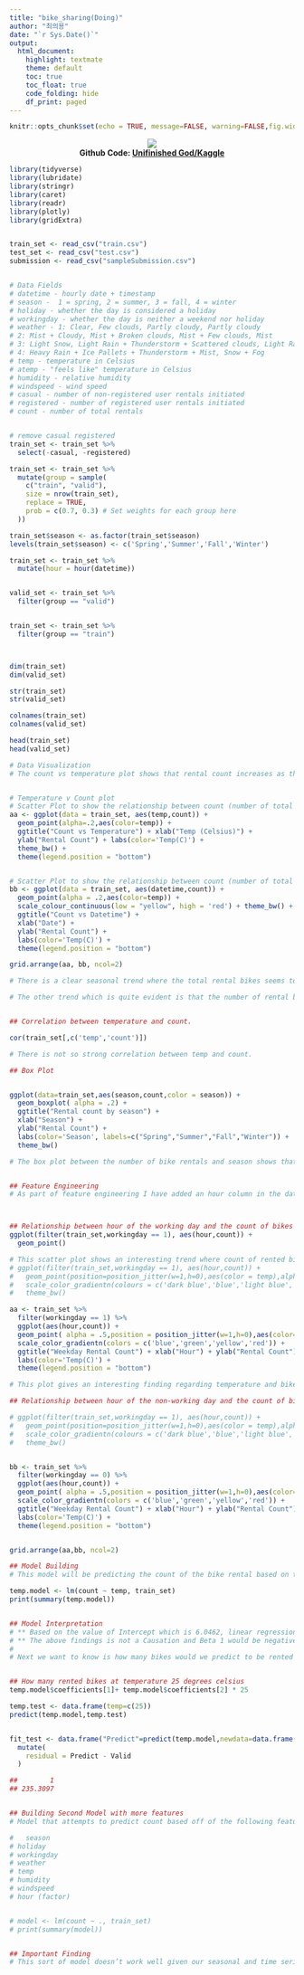 ```yaml
---
title: "bike_sharing(Doing)"
author: "최의용"
date: "`r Sys.Date()`"
output: 
  html_document:
    highlight: textmate
    theme: default
    toc: true
    toc_float: true
    code_folding: hide
    df_print: paged
---
```


```r
knitr::opts_chunk$set(echo = TRUE, message=FALSE, warning=FALSE,fig.width=11)
```

<p align="center">
  <img src="https://storage.googleapis.com/kaggle-competitions/kaggle/3948/media/bikes.png"><br>
  <b>Github Code: [Unifinished God/Kaggle](https://github.com/Unfinishedgod/Kaggle/blob/master/Bike_Sharing_Demand/Bike_Sharing_Demand.Rmd)</b><br>
</p>




```r
library(tidyverse)
library(lubridate)
library(stringr)
library(caret)
library(readr)
library(plotly)
library(gridExtra)


train_set <- read_csv("train.csv")
test_set <- read_csv("test.csv")
submission <- read_csv("sampleSubmission.csv")


# Data Fields
# datetime - hourly date + timestamp  
# season -  1 = spring, 2 = summer, 3 = fall, 4 = winter 
# holiday - whether the day is considered a holiday
# workingday - whether the day is neither a weekend nor holiday
# weather - 1: Clear, Few clouds, Partly cloudy, Partly cloudy
# 2: Mist + Cloudy, Mist + Broken clouds, Mist + Few clouds, Mist
# 3: Light Snow, Light Rain + Thunderstorm + Scattered clouds, Light Rain + Scattered clouds
# 4: Heavy Rain + Ice Pallets + Thunderstorm + Mist, Snow + Fog 
# temp - temperature in Celsius
# atemp - "feels like" temperature in Celsius
# humidity - relative humidity
# windspeed - wind speed
# casual - number of non-registered user rentals initiated
# registered - number of registered user rentals initiated
# count - number of total rentals


# remove casual registered
train_set <- train_set %>% 
  select(-casual, -registered)

train_set <- train_set %>% 
  mutate(group = sample(
    c("train", "valid"),
    size = nrow(train_set),
    replace = TRUE,
    prob = c(0.7, 0.3) # Set weights for each group here
  ))

train_set$season <- as.factor(train_set$season)
levels(train_set$season) <- c('Spring','Summer','Fall','Winter')

train_set <- train_set %>% 
  mutate(hour = hour(datetime))


valid_set <- train_set %>% 
  filter(group == "valid")


train_set <- train_set %>% 
  filter(group == "train")



dim(train_set)
dim(valid_set)

str(train_set)
str(valid_set)

colnames(train_set)
colnames(valid_set)

head(train_set)
head(valid_set)

# Data Visualization
# The count vs temperature plot shows that rental count increases as the temperature increases.


# Temperature v Count plot
# Scatter Plot to show the relationship between count (number of total rentals) and temp (temperature in Celsius)
aa <- ggplot(data = train_set, aes(temp,count)) +
  geom_point(alpha=.2,aes(color=temp)) +
  ggtitle("Count vs Temperature") + xlab("Temp (Celsius)") +
  ylab("Rental Count") + labs(color='Temp(C)') +
  theme_bw() +  
  theme(legend.position = "bottom")


# Scatter Plot to show the relationship between count (number of total rentals) and date time.
bb <- ggplot(data = train_set, aes(datetime,count)) +
  geom_point(alpha = .2,aes(color=temp)) +
  scale_colour_continuous(low = "yellow", high = 'red') + theme_bw() +
  ggtitle("Count vs Datetime") + 
  xlab("Date") + 
  ylab("Rental Count") +
  labs(color='Temp(C)') + 
  theme(legend.position = "bottom")

grid.arrange(aa, bb, ncol=2)

# There is a clear seasonal trend where the total rental bikes seems to decrease during Winters i.e month of January and Feburary of the year and the total rental bikes seems to increase during summers.

# The other trend which is quite evident is that the number of rental bike counts is increasing from year 2011 to year 2013.


## Correlation between temperature and count.

cor(train_set[,c('temp','count')])

# There is not so strong correlation between temp and count.

## Box Plot


ggplot(data=train_set,aes(season,count,color = season)) +
  geom_boxplot( alpha = .2) + 
  ggtitle("Rental count by season") + 
  xlab("Season") +
  ylab("Rental Count") +
  labs(color='Season', labels=c("Spring","Summer","Fall","Winter")) +
  theme_bw()

# The box plot between the number of bike rentals and season shows that the line can not capture the non linear relationship and that there’s is more rentals in winter as compared to spring.


## Feature Engineering
# As part of feature engineering I have added an hour column in the dataset.



## Relationship between hour of the working day and the count of bikes rented.
ggplot(filter(train_set,workingday == 1), aes(hour,count)) + 
  geom_point()

# This scatter plot shows an interesting trend where count of rented bikes increases during the evening hours when people leave from office i.e. around 5 PM and morning hours when people leave for office i.e. around 8 AM.
# ggplot(filter(train_set,workingday == 1), aes(hour,count)) +
#   geom_point(position=position_jitter(w=1,h=0),aes(color = temp),alpha=0.5) +
#   scale_color_gradientn(colours = c('dark blue','blue','light blue','light green','yellow','orange','red')) +
#   theme_bw()

aa <- train_set %>% 
  filter(workingday == 1) %>%
  ggplot(aes(hour,count)) +
  geom_point( alpha = .5,position = position_jitter(w=1,h=0),aes(color=temp)) +
  scale_color_gradientn(colors = c('blue','green','yellow','red')) +
  ggtitle("Weekday Rental Count") + xlab("Hour") + ylab("Rental Count") +
  labs(color='Temp(C)') +  
  theme(legend.position = "bottom")

# This plot gives an interesting finding regarding temperature and bike rental count. As the temperature increases i.e. gets hotter the count of bike rental increases and for cold temperature there is a decline in count of bike rental.

## Relationship between hour of the non-working day and the count of bikes rented.

# ggplot(filter(train_set,workingday == 1), aes(hour,count)) +
#   geom_point(position=position_jitter(w=1,h=0),aes(color = temp),alpha=0.5) +
#   scale_color_gradientn(colours = c('dark blue','blue','light blue','light green','yellow','orange','red')) +
#   theme_bw()


bb <- train_set %>% 
  filter(workingday == 0) %>%
  ggplot(aes(hour,count)) +
  geom_point( alpha = .5,position = position_jitter(w=1,h=0),aes(color=temp)) +
  scale_color_gradientn(colors = c('blue','green','yellow','red')) +
  ggtitle("Weekday Rental Count") + xlab("Hour") + ylab("Rental Count") + 
  labs(color='Temp(C)') +  
  theme(legend.position = "bottom")


grid.arrange(aa,bb, ncol=2)

## Model Building
# This model will be predicting the count of the bike rental based on the temp variable.

temp.model <- lm(count ~ temp, train_set)
print(summary(temp.model))


## Model Interpretation
# ** Based on the value of Intercept which is 6.0462, linear regression model predicts that there will be 6 bike rental when the temperature is 0. ** For temp variable Estimated Std. value is 9.1705 which signigies that a temperature increase of 1 celsius holding all things equal is associated with a rental increase of about 9.1 bikes.
# ** The above findings is not a Causation and Beta 1 would be negative if an increase in temperature was associated with a decrease in rentals.
# 
# Next we want to know is how many bikes would we predict to be rented if the temperature was 25 degrees celsius.


## How many rented bikes at temperature 25 degrees celsius
temp.model$coefficients[1]+ temp.model$coefficients[2] * 25

temp.test <- data.frame(temp=c(25))
predict(temp.model,temp.test)


fit_test <- data.frame("Predict"=predict(temp.model,newdata=data.frame(temp=valid_set$temp)),"Valid"=valid_set$count) %>% 
  mutate(
    residual = Predict - Valid
  )

##        1 
## 235.3097


## Building Second Model with more features
# Model that attempts to predict count based off of the following features :-

#   season
# holiday
# workingday
# weather
# temp
# humidity
# windspeed
# hour (factor)


# model <- lm(count ~ ., train_set)
# print(summary(model))


## Important Finding
# This sort of model doesn’t work well given our seasonal and time series data. We need a model that can account for this type of trend. We will get thrown off with the growth of our dataset accidentaly attributing to the winter season instead of realizing it’s just overall demand growing.
```

